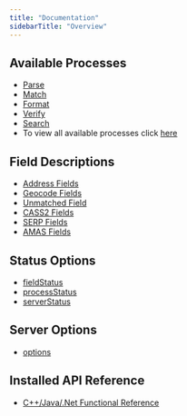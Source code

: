 ```yaml
---
title: "Documentation"
sidebarTitle: "Overview"
---
```


## Available Processes

- [Parse](/available-processes/parse-process)
- [Match](/available-processes/match-process/)
- [Format](/available-processes/format-process/)
- [Verify](/available-processes/verify-process/)
- [Search](/available-processes/search-process/)
- To view all available processes click [here](/available-processes/)

## Field Descriptions

- [Address Fields](/field-descriptions/addfields/)
- [Geocode Fields](/field-descriptions/geocode-fields/)
- [Unmatched Field](/field-descriptions/unmatched-field/)
- [CASS2 Fields](/support/cass2-output-field-descriptions/)
- [SERP Fields](/field-descriptions/serp-fields)
- [AMAS Fields](/field-descriptions/amas-fields/)

## Status Options

- [fieldStatus](/report-codes/fieldstatus)
- [processStatus](/field-descriptions/processstatus)
- [serverStatus](/field-descriptions/serverstatus/)

## Server Options

- [options](/documentation/server-options/)

## Installed API Reference

- [C++/Java/.Net Functional Reference](/support/installed-api/)
